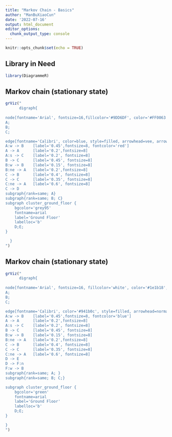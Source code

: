 ```yaml
---
title: "Markov Chain - Basics"
author: "ManBuXiaoCun"
date: '2022-07-16'
output: html_document
editor_options: 
  chunk_output_type: console
---
```


```r
knitr::opts_chunk$set(echo = TRUE)
```

## Library in Need
```r
library(DiagrammeR)
```

## Markov chain (stationary state)
```r
grViz("
      digraph{
      
node[fontname='Arial', fontsize=16,fillcolor='#9DD6DF', color='#FF0063', style=filled, shape=oval]
A;
B;
C;

edge[fontname='Calibri', color=blue, style=filled, arrowhead=vee, arrowsize=0.4]
A:w -> B    [label='0.45',fontsize=8, fontcolor='red']
A -> A      [label='0.2',fontsize=8]
A:s -> C    [label='0.2', fontsize=8]
B -> C      [label='0.45', fontsize=8]
B:w -> B    [label='0.15', fontsize=8]
B:ne -> A   [label='0.2',fontsize=8]
C -> B      [label='0.4', fontsize=8]
C -> C      [label='0.35', fontsize=8]
C:ne -> A   [label='0.6', fontsize=8]
C -> D
subgraph{rank=same; A}
subgraph{rank=same; B; C}
subgraph cluster_ground_floor {
    bgcolor='grey95'
    fontname=arial
    label='Ground Floor'
    labelloc='b'
    D;E;
}

  }
")
```

## Markov chain (stationary state)
```r
grViz("
      digraph{
      
node[fontname='Arial', fontsize=16, fillcolor='white', color='#1e1b18', style=filled, shape=oval]
A;
B;
C;

edge[fontname='Calibri', color='#941b0c', style=filled, arrowhead=normal, arrowsize=0.4]
A:w -> B    [label='0.45',fontsize=8, fontcolor='blue']
A -> A      [label='0.2',fontsize=8]
A:s -> C    [label='0.2', fontsize=8]
B -> C      [label='0.45', fontsize=8]
B:w -> B    [label='0.15', fontsize=8]
B:ne -> A   [label='0.2',fontsize=8]
C -> B      [label='0.4', fontsize=8]
C -> C      [label='0.35', fontsize=8]
C:ne -> A   [label='0.6', fontsize=8]
D -> E
D -> F:n
F:w -> B
subgraph{rank=same; A; }
subgraph{rank=same; B; C;}

subgraph cluster_ground_floor {
    bgcolor='green'
    fontname=arial
    label='Ground Floor'
    labelloc='b'
    D;E;
}

}
")
```